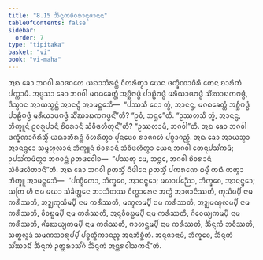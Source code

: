 ```yaml
---
title: "8.15 ᨨᩥᨶ᩠ᨶᨠᨧᩦᩅᩁᩣᨶᩩᨩᩣᨶᨶ"
tableOfContents: false
sidebar:
  order: 7
type: "tipitaka"
basket: "vi"
book: "vi-maha"
---
```



<DynamicBreadcrumb />

<Division number="345" book="vi-maha">

<Paragraph number="1643" book="vi-maha">
ᩋᨳ ᨡᩮᩣ ᨽᨣᩅᩤ ᩁᩣᨩᨣᩉᩮ ᨿᨳᩣᨽᩥᩁᨶ᩠ᨲᩴ ᩅᩥᩉᩁᩥᨲ᩠ᩅᩣ ᨿᩮᨶ ᨴᨠ᩠ᨡᩥᨱᩣᨣᩥᩁᩥ ᨲᩮᨶ ᨧᩣᩁᩥᨠᩴ ᨸᨠ᩠ᨠᩣᨾᩥ. ᩋᨴ᩠ᨴᩈᩣ ᨡᩮᩣ ᨽᨣᩅᩤ ᨾᨣᨵᨡᩮᨲ᩠ᨲᩴ ᩋᨧ᩠ᨨᩥᨻᨴ᩠ᨵᩴ ᨸᩣᩊᩥᨻᨴ᩠ᨵᩴ ᨾᩁᩥᨿᩣᨴᨻᨴ᩠ᨵᩴ ᩈᩥᩘᨥᩣᨭᨠᨻᨴ᩠ᨵᩴ, ᨴᩥᩈ᩠ᩅᩣᨶ ᩋᩣᨿᩈ᩠ᨾᨶ᩠ᨲᩴ ᩋᩣᨶᨶ᩠ᨴᩴ ᩋᩣᨾᨶ᩠ᨲᩮᩈᩥ—  “ᨸᩔᩈᩥ ᨶᩮᩣ ᨲ᩠ᩅᩴ, ᩋᩣᨶᨶ᩠ᨴ, ᨾᨣᨵᨡᩮᨲ᩠ᨲᩴ ᩋᨧ᩠ᨨᩥᨻᨴ᩠ᨵᩴ ᨸᩣᩊᩥᨻᨴ᩠ᨵᩴ ᨾᩁᩥᨿᩣᨴᨻᨴ᩠ᨵᩴ ᩈᩥᩘᨥᩣᨭᨠᨻᨴ᩠ᨵᨶ᩺”ᨲᩥ? “ᩑᩅᩴ, ᨽᨶ᩠ᨲᩮ”ᨲᩥ. “ᩏᩔᩉᩈᩥ ᨲ᩠ᩅᩴ, ᩋᩣᨶᨶ᩠ᨴ, ᨽᩥᨠ᩠ᨡᩪᨶᩴ ᩑᩅᩁᩪᨸᩣᨶᩥ ᨧᩦᩅᩁᩣᨶᩥ ᩈᩴᩅᩥᨴᩉᩥᨲᩩᨶ᩺”ᨲᩥ? “ᩏᩔᩉᩣᨾᩥ, ᨽᨣᩅᩤ”ᨲᩥ. ᩋᨳ ᨡᩮᩣ ᨽᨣᩅᩤ ᨴᨠ᩠ᨡᩥᨱᩣᨣᩥᩁᩥᩈ᩠ᨾᩥᩴ ᨿᨳᩣᨽᩥᩁᨶ᩠ᨲᩴ ᩅᩥᩉᩁᩥᨲ᩠ᩅᩣ ᨸᩩᨶᨴᩮᩅ ᩁᩣᨩᨣᩉᩴ ᨸᨧ᩠ᨧᩣᨣᨬ᩠ᨨᩥ. ᩋᨳ ᨡᩮᩣ ᩋᩣᨿᩈ᩠ᨾᩣ ᩋᩣᨶᨶ᩠ᨴᩮᩣ ᩈᨾ᩠ᨻᩉᩩᩃᩣᨶᩴ ᨽᩥᨠ᩠ᨡᩪᨶᩴ ᨧᩦᩅᩁᩣᨶᩥ ᩈᩴᩅᩥᨴᩉᩥᨲ᩠ᩅᩣ ᨿᩮᨶ ᨽᨣᩅᩤ ᨲᩮᨶᩩᨸᩈᩘᨠᨾᩥ; ᩏᨸᩈᩘᨠᨾᩥᨲ᩠ᩅᩣ ᨽᨣᩅᨶ᩠ᨲᩴ ᩑᨲᨴᩅᩮᩤᨧ—  “ᨸᩔᨲᩩ ᨾᩮ, ᨽᨶ᩠ᨲᩮ, ᨽᨣᩅᩤ ᨧᩦᩅᩁᩣᨶᩥ ᩈᩴᩅᩥᨴᩉᩥᨲᩣᨶᩦ”ᨲᩥ. ᩋᨳ ᨡᩮᩣ ᨽᨣᩅᩤ ᩑᨲᩈ᩠ᨾᩥᩴ ᨶᩥᨴᩤᨶᩮ ᩑᨲᩈ᩠ᨾᩥᩴ ᨸᨠᩁᨱᩮ ᨵᨾ᩠ᨾᩥᩴ ᨠᨳᩴ ᨠᨲ᩠ᩅᩣ ᨽᩥᨠ᩠ᨡᩪ ᩋᩣᨾᨶ᩠ᨲᩮᩈᩥ—  “ᨸᨱ᩠ᨯᩥᨲᩮᩣ, ᨽᩥᨠ᩠ᨡᩅᩮ, ᩋᩣᨶᨶ᩠ᨴᩮᩣ; ᨾᩉᩣᨸᨬ᩠ᨬᩮᩣ, ᨽᩥᨠ᩠ᨡᩅᩮ, ᩋᩣᨶᨶ᩠ᨴᩮᩣ; ᨿᨲᩕ ᩉᩥ ᨶᩣᨾ ᨾᨿᩣ ᩈᩴᨡᩥᨲ᩠ᨲᩮᨶ ᨽᩣᩈᩥᨲᩔ ᩅᩥᨲ᩠ᨳᩣᩁᩮᨶ ᩋᨲ᩠ᨳᩴ ᩋᩣᨩᩣᨶᩥᩔᨲᩥ, ᨠᩩᩈᩥᨾ᩠ᨸᩥ ᨶᩣᨾ ᨠᩁᩥᩔᨲᩥ, ᩋᨯ᩠ᨰᨠᩩᩈᩥᨾ᩠ᨸᩥ ᨶᩣᨾ ᨠᩁᩥᩔᨲᩥ, ᨾᨱ᩠ᨯᩃᨾ᩠ᨸᩥ ᨶᩣᨾ ᨠᩁᩥᩔᨲᩥ, ᩋᨯ᩠ᨰᨾᨱ᩠ᨯᩃᨾ᩠ᨸᩥ ᨶᩣᨾ ᨠᩁᩥᩔᨲᩥ, ᩅᩥᩅᨭ᩠ᨭᨾ᩠ᨸᩥ ᨶᩣᨾ ᨠᩁᩥᩔᨲᩥ, ᩋᨶᩩᩅᩥᩅᨭ᩠ᨭᨾ᩠ᨸᩥ ᨶᩣᨾ ᨠᩁᩥᩔᨲᩥ, ᨣᩦᩅᩮᨿ᩠ᨿᨠᨾ᩠ᨸᩥ ᨶᩣᨾ ᨠᩁᩥᩔᨲᩥ, ᨩᩘᨥᩮᨿ᩠ᨿᨠᨾ᩠ᨸᩥ ᨶᩣᨾ ᨠᩁᩥᩔᨲᩥ, ᨻᩣᩉᨶ᩠ᨲᨾ᩠ᨸᩥ ᨶᩣᨾ ᨠᩁᩥᩔᨲᩥ, ᨨᩥᨶ᩠ᨶᨠᩴ ᨽᩅᩥᩔᨲᩥ, ᩈᨲ᩠ᨳᩃᩪᨡᩴ ᩈᨾᨱᩈᩣᩁᩩᨸ᩠ᨸᩴ ᨸᨧ᩠ᨧᨲ᩠ᨳᩥᨠᩣᨶᨬ᩠ᨧ ᩋᨶᨽᩥᨧ᩠ᨨᩥᨲᩴ. ᩋᨶᩩᨩᩣᨶᩣᨾᩥ, ᨽᩥᨠ᩠ᨡᩅᩮ, ᨨᩥᨶ᩠ᨶᨠᩴ ᩈᩘᨥᩣᨭᩥᩴ ᨨᩥᨶ᩠ᨶᨠᩴ ᩏᨲ᩠ᨲᩁᩣᩈᩘᨣᩴ ᨨᩥᨶ᩠ᨶᨠᩴ ᩋᨶ᩠ᨲᩁᩅᩤᩈᨠᨶ᩺”ᨲᩥ.
</Paragraph>
</Division>